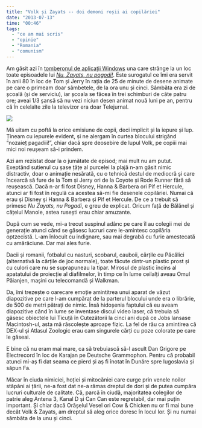 ```yaml
---
title: "Volk și Zayats -- doi demoni roșii ai copilăriei"
date: "2013-07-13"
time: "00:46"
tags:
  - "ce am mai scris"
  - "opinie"
  - "Romania"
  - "comunism"
---
```

Am găsit azi în [tomberonul de aplicații Windows](http://windows.microsoft.com/ro-ro/windows-8/apps#Cat=t6){target="_blank"} una care strânge la un loc toate episoadele lui [*Nu, Zayats, nu pogodi!*](http://www.youtube.com/results?search_query=%D0%9D%D1%83+%D0%BF%D0%BE%D0%B3%D0%BE%D0%B4%D0%B8){target="_blank"}. Este surogatul ce îmi era servit în anii 80 în loc de Tom și Jerry în rația de 25 de minute de desene animate pe care o primeam doar sâmbetele, de la ora unu și cinci. Sâmbăta era zi de școală (și de serviciu), iar școala se făcea în trei schimburi de câte patru ore; aveai 1/3 șansă să nu vezi niciun desen animat nouă luni pe an, pentru că în celelalte zile la televizor era doar Telejurnal.

![](media/55288269925_0.png){align="center"}

Mă uitam cu poftă la orice emisiune de copii, deci implicit și la iepure și lup. Țineam cu iepurele evident, și ne alergam în curtea blocului strigând "nozaieț pagadiii!", chiar dacă spre deosebire de lupul Volk, pe copiii mai mici noi reușeam să-i prindem.

Azi am rezistat doar la o jumătate de episod; mai mult nu am putut. Exeptând sutienul cu șase țâțe al purcelei la plajă n-am găsit nimic distractiv, doar o animație nesărată, cu o tehnică destul de mediocră și care încearcă să fure de la Tom și Jerry ori de la Coyote și Rode Runner fără să reușească. Dacă n-ar fi fost Disney, Hanna & Barbera ori Pif et Hercule, atunci ar fi fost în regulă ca acestea să-mi fie desenele copilăriei. Numai că erau și Disney și Hanna & Barbera și Pif et Hercule. De ce a trebuit să primesc *Nu Zayats, nu Pogadi*, e greu de explicat. Oricum față de Bălănel și cățelul Manole, astea rusești erau chiar amuzante.

După cum se vede, mi-a trecut suspinul adânc pe care îl au colegii mei de generație atunci când se găsesc lucruri care le-amintesc copilăria optzecistă. L-am înlocuit cu indignare, sau mai degrabă cu furie amestecată cu amărăciune. Dar mai ales furie.

Dacii și romanii, fotbalul cu nasturi, scobarul, cauboii, cărțile cu Păcălici (alternativă la cărțile de joc normale), toate făcute dintr-un plastic prost și cu culori care nu se suprapuneau la tipar. Mirosul de plastic încins al apatatului de proiecție al diafilmelor, în timp ce în lume ceilalți aveau Omul Păianjen, mașini cu telecomandă și Walkman.

Da, îmi trezește o oarecare emoție amintitrea unui aparat de văzut diapozitive pe care l-am cumpărat de la parterul blocului unde era o librărie, de 500 de metri pătrați de nimic. Însă hidoșenia faptului că eu aveam diapozitive când în lume se inventase discul video laser, că trebuia să găsesc obiectele lui Ticuță în Cutezătorii la cinci ani după ce Jobs lansase Macintosh-ul, asta mă răscolește aproape fizic. La fel de rău ca amintirea că DEX-ul și Atlasul Zoologic erau cam singurele cărți cu poze colorate pe care le găseai.

E bine că nu eram mai mare, ca să trebuiască să-l ascult Dan Grigore pe Electrecord în loc de Karajan pe Deutsche Grammophon. Pentru că probabil atunci mi-aș fi dat seama ce pierd și aș fi înotat în Dunăre spre Iugoslavia și săpun Fa.

Măcar în ciuda nimiciei, hoției și mitocăniei care curge prin venele noilor stăpâni ai țării, ne-a fost dat ne-a rămas dreptul de dori și de putea cumpăra lucruri culturale de calitate. Că, parcă în ciudă, majoritatea colegilor de patrie aleg Antena 3, Kanal D și Can Can este regretabil, dar mai puțin important. Și chiar dacă Orășelul Vesel ori Cow & Chicken nu or fi mai bune decât Volk & Zayats, am dreptul să aleg orice doresc în locul lor. Și nu numai sâmbăta de la unu și cinci.